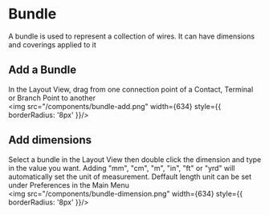 # Bundle
A bundle is used to represent a collection of wires. It can have dimensions and coverings applied to it

## Add a Bundle
In the Layout View, drag from one connection point of a Contact, Terminal or Branch Point to another
<br />
<img src="/components/bundle-add.png" width={634} style={{ borderRadius: '8px' }}/>

## Add dimensions
Select a bundle in the Layout View then double click the dimension and type in the value you want. Adding "mm", "cm", "m", "in", "ft" or "yrd" will automatically set the unit of measurement. Deffault length unit can be set under Preferences in the Main Menu
<br />
<img src="/components/bundle-dimension.png" width={634} style={{ borderRadius: '8px' }}/>
